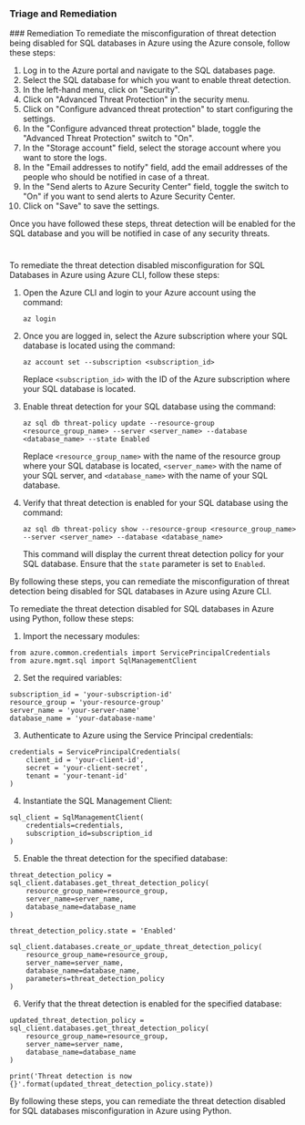 
### Triage and Remediation
<Tabs>
<Tab title='Remediation'>
### Remediation

<AccordionGroup>
<Accordion title='Using Console' defaultOpen='true'>
To remediate the misconfiguration of threat detection being disabled for SQL databases in Azure using the Azure console, follow these steps:

1. Log in to the Azure portal and navigate to the SQL databases page.
2. Select the SQL database for which you want to enable threat detection.
3. In the left-hand menu, click on "Security".
4. Click on "Advanced Threat Protection" in the security menu.
5. Click on "Configure advanced threat protection" to start configuring the settings.
6. In the "Configure advanced threat protection" blade, toggle the "Advanced Threat Protection" switch to "On".
7. In the "Storage account" field, select the storage account where you want to store the logs.
8. In the "Email addresses to notify" field, add the email addresses of the people who should be notified in case of a threat.
9. In the "Send alerts to Azure Security Center" field, toggle the switch to "On" if you want to send alerts to Azure Security Center.
10. Click on "Save" to save the settings.

Once you have followed these steps, threat detection will be enabled for the SQL database and you will be notified in case of any security threats.

#
</Accordion>

<Accordion title='Using CLI'>
To remediate the threat detection disabled misconfiguration for SQL Databases in Azure using Azure CLI, follow these steps:

1. Open the Azure CLI and login to your Azure account using the command: 

   ```
   az login
   ```

2. Once you are logged in, select the Azure subscription where your SQL database is located using the command:

   ```
   az account set --subscription <subscription_id>
   ```

   Replace `<subscription_id>` with the ID of the Azure subscription where your SQL database is located.

3. Enable threat detection for your SQL database using the command:

   ```
   az sql db threat-policy update --resource-group <resource_group_name> --server <server_name> --database <database_name> --state Enabled
   ```

   Replace `<resource_group_name>` with the name of the resource group where your SQL database is located, `<server_name>` with the name of your SQL server, and `<database_name>` with the name of your SQL database.

4. Verify that threat detection is enabled for your SQL database using the command:

   ```
   az sql db threat-policy show --resource-group <resource_group_name> --server <server_name> --database <database_name>
   ```

   This command will display the current threat detection policy for your SQL database. Ensure that the `state` parameter is set to `Enabled`.

By following these steps, you can remediate the misconfiguration of threat detection being disabled for SQL databases in Azure using Azure CLI.
</Accordion>

<Accordion title='Using Python'>
To remediate the threat detection disabled for SQL databases in Azure using Python, follow these steps:

1. Import the necessary modules:
```
from azure.common.credentials import ServicePrincipalCredentials
from azure.mgmt.sql import SqlManagementClient
```

2. Set the required variables:
```
subscription_id = 'your-subscription-id'
resource_group = 'your-resource-group'
server_name = 'your-server-name'
database_name = 'your-database-name'
```

3. Authenticate to Azure using the Service Principal credentials:
```
credentials = ServicePrincipalCredentials(
    client_id = 'your-client-id',
    secret = 'your-client-secret',
    tenant = 'your-tenant-id'
)
```

4. Instantiate the SQL Management Client:
```
sql_client = SqlManagementClient(
    credentials=credentials,
    subscription_id=subscription_id
)
```

5. Enable the threat detection for the specified database:
```
threat_detection_policy = sql_client.databases.get_threat_detection_policy(
    resource_group_name=resource_group,
    server_name=server_name,
    database_name=database_name
)

threat_detection_policy.state = 'Enabled'

sql_client.databases.create_or_update_threat_detection_policy(
    resource_group_name=resource_group,
    server_name=server_name,
    database_name=database_name,
    parameters=threat_detection_policy
)
```

6. Verify that the threat detection is enabled for the specified database:
```
updated_threat_detection_policy = sql_client.databases.get_threat_detection_policy(
    resource_group_name=resource_group,
    server_name=server_name,
    database_name=database_name
)

print('Threat detection is now {}'.format(updated_threat_detection_policy.state))
```

By following these steps, you can remediate the threat detection disabled for SQL databases misconfiguration in Azure using Python.
</Accordion>

</AccordionGroup>
</Tab>
</Tabs>
